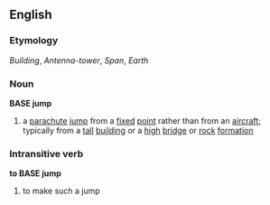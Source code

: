 ==English==
===Etymology===
''Building'', ''Antenna-tower'', ''Span'', ''Earth''
===Noun===
{{wikipediapar|BASE jumping}}
'''BASE jump'''
# a [[parachute]] [[jump]]  from a [[fixed]] [[point]] rather than from an [[aircraft]]; typically from a [[tall]] [[building]] or a [[high]] [[bridge]] or [[rock]] [[formation]]
===Intransitive verb===
'''to BASE jump'''
# to make such a jump